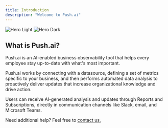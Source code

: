 ```yaml
---
title: Introduction
description: "Welcome to Push.ai"
---
```


<img
  className="block dark:hidden"
  src="/images/hero-light.svg"
  alt="Hero Light"
/>
<img
  className="hidden dark:block"
  src="/images/hero-dark.svg"
  alt="Hero Dark"
/>

## What is Push.ai?

Push.ai is an AI-enabled <Tooltip tip="Business observability is a proactive, automated approach to monitoring a business, including the ability to identify what's most critical at any given point in time.">business observability</Tooltip>
 tool that helps every employee stay up-to-date with what's most important.

Push.ai works by connecting with a datasource, defining a set of metrics specific to your business, and then performs automated data analysis to proactively deliver updates that increase organizational knowledge and drive action.

Users can receive AI-generated analysis and updates through  Reports and Subscriptions, directly in communication channels like Slack, email, and Microsoft Teams.

Need additional help? Feel free to [contact us.](mailto:support@push.ai)
